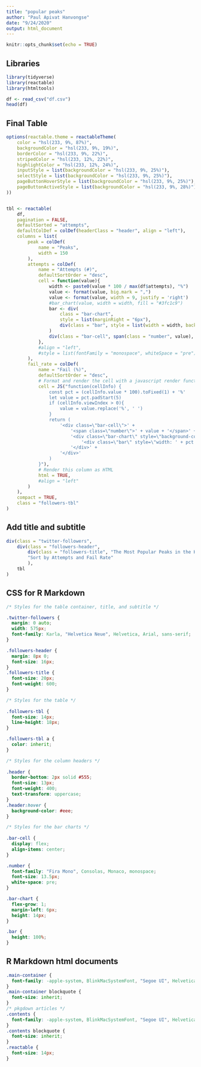 ```yaml
---
title: "popular peaks"
author: "Paul Apivat Hanvongse"
date: "9/24/2020"
output: html_document
---
```


```r
knitr::opts_chunk$set(echo = TRUE)
```

## Libraries


```r
library(tidyverse)
library(reactable)
library(htmltools)

df <- read_csv("df.csv")
head(df)
```

## Final Table


```r

options(reactable.theme = reactableTheme(
    color = "hsl(233, 9%, 87%)",
    backgroundColor = "hsl(233, 9%, 19%)",
    borderColor = "hsl(233, 9%, 22%)",
    stripedColor = "hsl(233, 12%, 22%)",
    highlightColor = "hsl(233, 12%, 24%)",
    inputStyle = list(backgroundColor = "hsl(233, 9%, 25%)"),
    selectStyle = list(backgroundColor = "hsl(233, 9%, 25%)"),
    pageButtonHoverStyle = list(backgroundColor = "hsl(233, 9%, 25%)"),
    pageButtonActiveStyle = list(backgroundColor = "hsl(233, 9%, 28%)")
))


tbl <- reactable(
    df,
    pagination = FALSE,
    defaultSorted = "attempts",
    defaultColDef = colDef(headerClass = "header", align = "left"),
    columns = list(
        peak = colDef(
            name = "Peaks",
            width = 150
        ),
        attempts = colDef(
            name = "Attempts (#)",
            defaultSortOrder = "desc",
            cell = function(value){
                width <- paste0(value * 100 / max(df$attempts), "%")
                value <- format(value, big.mark = ",")
                value <- format(value, width = 9, justify = 'right')
                #bar_chart(value, width = width, fill = "#3fc1c9")
                bar <- div(
                    class = "bar-chart",
                    style = list(marginRight = "6px"),
                    div(class = "bar", style = list(width = width, backgroundColor = "#00b58c"))
                )
                div(class = "bar-cell", span(class = "number", value), bar)
            },
            #align = "left",
            #style = list(fontFamily = "monospace", whiteSpace = "pre")
        ),
        fail_rate = colDef(
            name = "Fail (%)",
            defaultSortOrder = "desc",
            # Format and render the cell with a javascript render function
            cell = JS("function(cellInfo) {
                const pct = (cellInfo.value * 100).toFixed(1) + '%'
                let value = pct.padStart(5)
                if (cellInfo.viewIndex > 0){
                    value = value.replace('%', ' ')
                }
                return (
                    '<div class=\"bar-cell\">' +
                        '<span class=\"number\">' + value + '</span>' +
                        '<div class=\"bar-chart\" style=\"background-color: #e1e1e1\">' +
                            '<div class=\"bar\" style=\"width: ' + pct + '; background-color: #f47983\"></div>' +
                        '</div>' +
                    '</div>'
                )
            }"),
            # Render this column as HTML
            html = TRUE,
            #align = "left"
        )
    ),
    compact = TRUE,
    class = "followers-tbl"
)

```


## Add title and subtitle

```r

div(class = "twitter-followers",
    div(class = "followers-header",
        div(class = "followers-title", "The Most Popular Peaks in the Himalayas"),
        "Sort by Attempts and Fail Rate"
        ),
    tbl
)

```


## CSS for R Markdown

```css

/* Styles for the table container, title, and subtitle */

.twitter-followers {
  margin: 0 auto;
  width: 575px;
  font-family: Karla, "Helvetica Neue", Helvetica, Arial, sans-serif;
}

.followers-header {
  margin: 8px 0;
  font-size: 16px;
}
.followers-title {
  font-size: 20px;
  font-weight: 600;
}

/* Styles for the table */
    
.followers-tbl {
  font-size: 14px;
  line-height: 18px;
}

.followers-tbl a {
  color: inherit;
}

/* Styles for the column headers */
    
.header {
  border-bottom: 2px solid #555;
  font-size: 13px;
  font-weight: 400;
  text-transform: uppercase;
}
.header:hover {
  background-color: #eee;
}

/* Styles for the bar charts */
    
.bar-cell {
  display: flex;
  align-items: center;
}

.number {
  font-family: "Fira Mono", Consolas, Monaco, monospace;
  font-size: 13.5px;
  white-space: pre;
}

.bar-chart {
  flex-grow: 1;
  margin-left: 6px;
  height: 14px;
}

.bar {
  height: 100%;
}

```

## R Markdown html documents

```css

.main-container {
  font-family: -apple-system, BlinkMacSystemFont, "Segoe UI", Helvetica, Arial, sans-serif;
}
.main-container blockquote {
  font-size: inherit;
}
/* pkgdown articles */
.contents {
  font-family: -apple-system, BlinkMacSystemFont, "Segoe UI", Helvetica, Arial, sans-serif;
}
.contents blockquote {
  font-size: inherit;
}
.reactable {
  font-size: 14px;
}
```